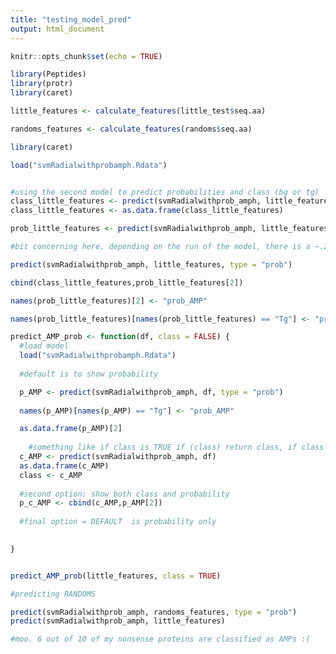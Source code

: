 ```yaml
---
title: "testing_model_pred"
output: html_document
---
```


```r
knitr::opts_chunk$set(echo = TRUE)
```

```r
library(Peptides)
library(protr)
library(caret)
```

```r
little_features <- calculate_features(little_test$seq.aa)

randoms_features <- calculate_features(randoms$seq.aa)
```


```r

library(caret)

load("svmRadialwithprobamph.Rdata")


#using the second model to predict probabilities and class (bg or tg)
class_little_features <- predict(svmRadialwithprob_amph, little_features)
class_little_features <- as.data.frame(class_little_features)

prob_little_features <- predict(svmRadialwithprob_amph, little_features, type = "prob")

#bit concerning here, depending on the run of the model, there is a ~.2 difference in probability values (e.g same protein predicted with 0.75 vs 0.95 or 0.35 vs 0.55)

predict(svmRadialwithprob_amph, little_features, type = "prob")

cbind(class_little_features,prob_little_features[2])
```


```r
names(prob_little_features)[2] <- "prob_AMP"

names(prob_little_features)[names(prob_little_features) == "Tg"] <- "prob_AMP"
```


```r
predict_AMP_prob <- function(df, class = FALSE) {
  #load model
  load("svmRadialwithprobamph.Rdata")
  
  #default is to show probability

  p_AMP <- predict(svmRadialwithprob_amph, df, type = "prob")
  
  names(p_AMP)[names(p_AMP) == "Tg"] <- "prob_AMP"

  as.data.frame(p_AMP)[2]
  
    #something like if class is TRUE if (class) return class, if class is FALSE (!class) do prob+class, else do PROB
  c_AMP <- predict(svmRadialwithprob_amph, df)
  as.data.frame(c_AMP)
  class <- c_AMP
  
  #second option: show both class and probability 
  p_c_AMP <- cbind(c_AMP,p_AMP[2])
  
  #final option = DEFAULT  is probability only
 

}


predict_AMP_prob(little_features, class = TRUE)
```

```r
#predicting RANDOMS

predict(svmRadialwithprob_amph, randoms_features, type = "prob")
predict(svmRadialwithprob_amph, little_features)

#moo. 6 out of 10 of my nonsense proteins are classified as AMPs :( 
```

